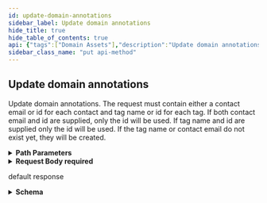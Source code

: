 ```yaml
---
id: update-domain-annotations
sidebar_label: Update domain annotations
hide_title: true
hide_table_of_contents: true
api: {"tags":["Domain Assets"],"description":"Update domain annotations. The request must contain either a contact email or id for each contact and tag name or id for each tag. If both contact email and id are supplied, only the id will be used. If tag name and id are supplied only the id will be used. If the tag name or contact email do not exist yet, they will be created.","operationId":"updateDomainAssetAnnotations","parameters":[{"name":"id","in":"path","description":"Domain id for given domain asset","required":true,"schema":{"type":"string","format":"uuid"}}],"requestBody":{"content":{"application/json":{"schema":{"required":["contacts","note","tags"],"type":"object","properties":{"contacts":{"maxItems":100,"minItems":0,"uniqueItems":true,"type":"array","items":{"type":"object","properties":{"id":{"type":"string","format":"uuid"},"email":{"maxLength":254,"minLength":0,"type":"string"}}}},"tags":{"maxItems":100,"minItems":0,"uniqueItems":true,"type":"array","items":{"type":"object","properties":{"id":{"type":"string","format":"uuid"},"name":{"type":"string"}}}},"note":{"maxLength":1024,"minLength":0,"type":"string"}}}}},"required":true},"responses":{"200":{"description":"default response","content":{"application/json":{"schema":{"required":["contacts","note","tags"],"type":"object","properties":{"contacts":{"maxItems":100,"minItems":0,"uniqueItems":true,"type":"array","items":{"type":"object","properties":{"id":{"type":"string","format":"uuid"},"email":{"maxLength":254,"minLength":0,"type":"string"}}}},"tags":{"maxItems":100,"minItems":0,"uniqueItems":true,"type":"array","items":{"type":"object","properties":{"id":{"type":"string","format":"uuid"},"name":{"type":"string"}}}},"note":{"maxLength":1024,"minLength":0,"type":"string"}}}}}}},"method":"put","path":"/api/v2/assets/domains/{id}/annotations","servers":[{"url":"https://expander.expanse.co"}],"security":[{"Bearer":[]}],"securitySchemes":{"ClientCredentials":{"type":"oauth2","description":"For more information on how to retrieve client credentials, visit the Xpanse [TechDocs](https://docs.paloaltonetworks.com/cortex/cortex-xpanse/cortex-xpanse-user-guide/apis-and-integrations-main/expander-apis-and-integrations/expander-apis.html#expander-apis). This is the preferred method for retrieving a JWT for Xpanse APIs. There will be significant customer communications and a lengthy migration period before refresh token support is removed in favor of the client credentials flow.\n\nExchange a `client_id` and `client_secret` for an `access_token` (JWT) that can be passed to all Xpanse APIs. See [Get Access Token from Client Credentials](#operation/getAccessToken) for more info.","flows":{"clientCredentials":{"tokenUrl":"/api/oauth2/RequestToken","scopes":{"scope-xpanse":"access Xpanse APIs"}}}},"RefreshToken-Deprecated":{"type":"apiKey","description":"Xpanse APIs continue to support this JWT retrieval method alongside the preferred client credentials flow. There will be significant customer communications and a lengthy migration period before refresh token support is removed in favor of the client credentials flow.\n\nProvide a valid Xpanse-provided refresh token to access `/api/v1/idToken/`. This route will generate a JWT token that can be used with the other api endpoints.\n\nExample: `Authorization: Bearer <refreshToken>`","name":"Authorization","in":"header"},"Bearer":{"type":"http","description":"To access Xpanse APIs, a valid access token (JWT) must be included in every request\nin the `Authorization` header, which is retrieved by going through the client credentials flow (preferred method of JWT retrieval).\n\nThe value for this header should be `Bearer <access_token>`, where the token is the base64-encoded JSON Web Token returned as the `access_token` field in the client credentials flow.","name":"Authorization","in":"header","scheme":"bearer","bearerFormat":"JWT"}},"jsonRequestBodyExample":{"contacts":[{"id":"3fa85f64-5717-4562-b3fc-2c963f66afa6","email":"string"}],"tags":[{"id":"3fa85f64-5717-4562-b3fc-2c963f66afa6","name":"string"}],"note":"string"},"info":{"title":"Assets","description":"An API for interacting with Network Asset data.","termsOfService":"https://www.paloaltonetworks.com/content/dam/pan/en_US/assets/pdf/legal/palo-alto-networks-end-user-license-agreement-eula.pdf","contact":{"name":"API Support","url":"https://docs.paloaltonetworks.com/cortex/cortex-xpanse/cortex-xpanse-user-guide/apis-and-integrations-main/expander-apis-and-integrations/expander-apis.html#expander-apis","email":"expanse-support@paloaltonetworks.com"},"version":"3.0.0"},"postman":{"name":"Update domain annotations","description":{"content":"Update domain annotations. The request must contain either a contact email or id for each contact and tag name or id for each tag. If both contact email and id are supplied, only the id will be used. If tag name and id are supplied only the id will be used. If the tag name or contact email do not exist yet, they will be created.","type":"text/plain"},"url":{"path":["api","v2","assets","domains",":id","annotations"],"host":["{{baseUrl}}"],"query":[],"variable":[{"disabled":false,"description":{"content":"(Required) Domain id for given domain asset","type":"text/plain"},"type":"any","value":"","key":"id"}]},"header":[{"key":"Content-Type","value":"application/json"},{"key":"Accept","value":"application/json"}],"method":"PUT","body":{"mode":"raw","raw":"\"\"","options":{"raw":{"language":"json"}}}}}
sidebar_class_name: "put api-method"
---
```



## Update domain annotations



Update domain annotations. The request must contain either a contact email or id for each contact and tag name or id for each tag. If both contact email and id are supplied, only the id will be used. If tag name and id are supplied only the id will be used. If the tag name or contact email do not exist yet, they will be created.

<details style={{"marginBottom":"1rem"}}><summary style={{}}><strong>Path Parameters</strong></summary><div><ul><ParamsItem className={"paramsItem"} param={{"name":"id","in":"path","description":"Domain id for given domain asset","required":true,"schema":{"type":"string","format":"uuid"}}}></ParamsItem></ul></div></details><details style={{}}><summary style={{"textAlign":"left"}}><strong>Request Body</strong><strong style={{"fontSize":"var(--ifm-code-font-size)","color":"var(--openapi-required)"}}> required</strong></summary><div style={{"textAlign":"left","marginLeft":"1rem"}}></div><ul style={{"marginLeft":"1rem"}}><SchemaItem collapsible={true} className={"schemaItem"}><details style={{}}><summary style={{}}><strong>contacts</strong><span style={{"opacity":"0.6"}}> object[]</span><strong style={{"fontSize":"var(--ifm-code-font-size)","color":"var(--openapi-required)"}}> required</strong></summary><div style={{"marginLeft":"1rem"}}><ul><SchemaItem collapsible={false} name={"id"} required={false} schemaDescription={undefined} schemaName={"uuid"} qualifierMessage={undefined}></SchemaItem><SchemaItem collapsible={false} name={"email"} required={false} schemaDescription={undefined} schemaName={"string"} qualifierMessage={"**Possible values:** length ≤ 254"}></SchemaItem></ul></div></details></SchemaItem><SchemaItem collapsible={true} className={"schemaItem"}><details style={{}}><summary style={{}}><strong>tags</strong><span style={{"opacity":"0.6"}}> object[]</span><strong style={{"fontSize":"var(--ifm-code-font-size)","color":"var(--openapi-required)"}}> required</strong></summary><div style={{"marginLeft":"1rem"}}><ul><SchemaItem collapsible={false} name={"id"} required={false} schemaDescription={undefined} schemaName={"uuid"} qualifierMessage={undefined}></SchemaItem><SchemaItem collapsible={false} name={"name"} required={false} schemaDescription={undefined} schemaName={"string"} qualifierMessage={undefined}></SchemaItem></ul></div></details></SchemaItem><SchemaItem collapsible={false} name={"note"} required={true} schemaDescription={undefined} schemaName={"string"} qualifierMessage={"**Possible values:** length ≤ 1024"}></SchemaItem></ul></details><div><ApiTabs><TabItem label={"200"} value={"200"}><div>

default response

</div><div><details style={{}}><summary style={{"textAlign":"left"}}><strong>Schema</strong></summary><div style={{"textAlign":"left","marginLeft":"1rem"}}></div><ul style={{"marginLeft":"1rem"}}><SchemaItem collapsible={true} className={"schemaItem"}><details style={{}}><summary style={{}}><strong>contacts</strong><span style={{"opacity":"0.6"}}> object[]</span><strong style={{"fontSize":"var(--ifm-code-font-size)","color":"var(--openapi-required)"}}> required</strong></summary><div style={{"marginLeft":"1rem"}}><ul><SchemaItem collapsible={false} name={"id"} required={false} schemaDescription={undefined} schemaName={"uuid"} qualifierMessage={undefined}></SchemaItem><SchemaItem collapsible={false} name={"email"} required={false} schemaDescription={undefined} schemaName={"string"} qualifierMessage={"**Possible values:** length ≤ 254"}></SchemaItem></ul></div></details></SchemaItem><SchemaItem collapsible={true} className={"schemaItem"}><details style={{}}><summary style={{}}><strong>tags</strong><span style={{"opacity":"0.6"}}> object[]</span><strong style={{"fontSize":"var(--ifm-code-font-size)","color":"var(--openapi-required)"}}> required</strong></summary><div style={{"marginLeft":"1rem"}}><ul><SchemaItem collapsible={false} name={"id"} required={false} schemaDescription={undefined} schemaName={"uuid"} qualifierMessage={undefined}></SchemaItem><SchemaItem collapsible={false} name={"name"} required={false} schemaDescription={undefined} schemaName={"string"} qualifierMessage={undefined}></SchemaItem></ul></div></details></SchemaItem><SchemaItem collapsible={false} name={"note"} required={true} schemaDescription={undefined} schemaName={"string"} qualifierMessage={"**Possible values:** length ≤ 1024"}></SchemaItem></ul></details></div></TabItem></ApiTabs></div>
      